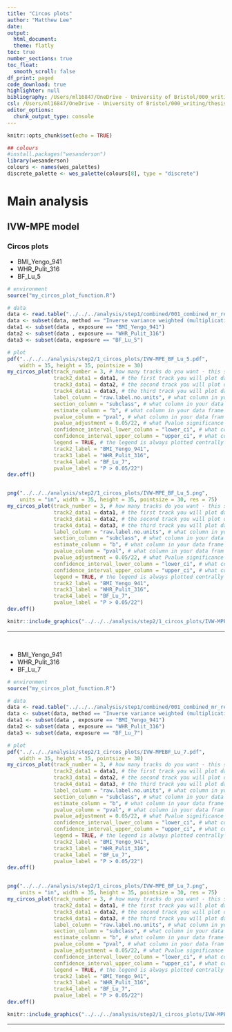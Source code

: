 ```yaml
---
title: "Circos plots"
author: "Matthew Lee"
date: 
output:
  html_document:
  theme: flatly
toc: true
number_sections: true
toc_float: 
  smooth_scroll: false
df_print: paged
code_download: true
highlighter: null
bibliography: /Users/ml16847/OneDrive - University of Bristol/000_writing/thesis/bib/library.bib 
csl: /Users/ml16847/OneDrive - University of Bristol/000_writing/thesis/csl/nature.csl
editor_options: 
  chunk_output_type: console
---
```

  
<style>
  body {
  text-align: justify}
</style>

```r
knitr::opts_chunk$set(echo = TRUE)

## colours
#install.packages("wesanderson")
library(wesanderson)
colours <- names(wes_palettes)
discrete_palette <- wes_palette(colours[8], type = "discrete")
```

# Main analysis
## IVW-MPE model

### Circos plots

* BMI_Yengo_941
* WHR_Pulit_316
* BF_Lu_5
```r
# environment
source("my_circos_plot_function.R")

# data
data <- read.table("../../../analysis/step1/combined/001_combined_mr_results_kettunen.txt", header = T, sep = "\t")
data <- subset(data, method == "Inverse variance weighted (multiplicative random effects)")
data1 <- subset(data , exposure == "BMI_Yengo_941")
data2 <- subset(data , exposure == "WHR_Pulit_316")
data3 <- subset(data, exposure == "BF_Lu_5")

# plot
pdf("../../../analysis/step2/1_circos_plots/IVW-MPE_BF_Lu_5.pdf",
    width = 35, height = 35, pointsize = 30)
my_circos_plot(track_number = 3, # how many tracks do you want - this should correspond to the number of data frame syou have
               track2_data1 = data1, # the first track you will plot data on
               track3_data1 = data2, # the second track you will plot data on
               track4_data1 = data3, # the third track you will plot data on
               label_column = "raw.label.no.units", # what column in your data frame is the labels column
               section_column = "subclass", # what column in your data frame do you want to group your data by
               estimate_column = "b", # what column in your data frame is the estimate column
               pvalue_column = "pval", # what column in your data fram is the Pvalue column
               pvalue_adjustment = 0.05/22, # what Pvalue significance threshold do you want to set, anything below this threshold will be highlighted as 'significant'
               confidence_interval_lower_column = "lower_ci", # what column in your data frame is the lower confidence interval column
               confidence_interval_upper_column = "upper_ci", # what column in your data frame is the upper confidence interval column
               legend = TRUE, # the legend is always plotted centrally below the circos plot
               track2_label = "BMI_Yengo_941",
               track3_label = "WHR_Pulit_316",
               track4_label = "BF_Lu_7",
               pvalue_label = "P > 0.05/22")
dev.off()


png("../../../analysis/step2/1_circos_plots/IVW-MPE_BF_Lu_5.png",
    units = "in", width = 35, height = 35, pointsize = 30, res = 75)
my_circos_plot(track_number = 3, # how many tracks do you want - this should correspond to the number of data frame syou have
               track2_data1 = data1, # the first track you will plot data on
               track3_data1 = data2, # the second track you will plot data on
               track4_data1 = data3, # the third track you will plot data on
               label_column = "raw.label.no.units", # what column in your data frame is the labels column
               section_column = "subclass", # what column in your data frame do you want to group your data by
               estimate_column = "b", # what column in your data frame is the estimate column
               pvalue_column = "pval", # what column in your data fram is the Pvalue column
               pvalue_adjustment = 0.05/22, # what Pvalue significance threshold do you want to set, anything below this threshold will be highlighted as 'significant'
               confidence_interval_lower_column = "lower_ci", # what column in your data frame is the lower confidence interval column
               confidence_interval_upper_column = "upper_ci", # what column in your data frame is the upper confidence interval column
               legend = TRUE, # the legend is always plotted centrally below the circos plot
               track2_label = "BMI_Yengo_941",
               track3_label = "WHR_Pulit_316",
               track4_label = "BF_Lu_7",
               pvalue_label = "P > 0.05/22")
dev.off()
```
```r
knitr::include_graphics("../../../analysis/step2/1_circos_plots/IVW-MPE_BF_Lu_5.png")
```

___

\  

* BMI_Yengo_941
* WHR_Pulit_316
* BF_Lu_7
```r
# environment
source("my_circos_plot_function.R")

# data
data <- read.table("../../../analysis/step1/combined/001_combined_mr_results_kettunen.txt", header = T, sep = "\t")
data <- subset(data, method == "Inverse variance weighted (multiplicative random effects)")
data1 <- subset(data , exposure == "BMI_Yengo_941")
data2 <- subset(data , exposure == "WHR_Pulit_316")
data3 <- subset(data, exposure == "BF_Lu_7")

# plot
pdf("../../../analysis/step2/1_circos_plots/IVW-MPEBF_Lu_7.pdf",
    width = 35, height = 35, pointsize = 30)
my_circos_plot(track_number = 3, # how many tracks do you want - this should correspond to the number of data frame syou have
               track2_data1 = data1, # the first track you will plot data on
               track3_data1 = data2, # the second track you will plot data on
               track4_data1 = data3, # the third track you will plot data on
               label_column = "raw.label.no.units", # what column in your data frame is the labels column
               section_column = "subclass", # what column in your data frame do you want to group your data by
               estimate_column = "b", # what column in your data frame is the estimate column
               pvalue_column = "pval", # what column in your data fram is the Pvalue column
               pvalue_adjustment = 0.05/22, # what Pvalue significance threshold do you want to set, anything below this threshold will be highlighted as 'significant'
               confidence_interval_lower_column = "lower_ci", # what column in your data frame is the lower confidence interval column
               confidence_interval_upper_column = "upper_ci", # what column in your data frame is the upper confidence interval column
               legend = TRUE, # the legend is always plotted centrally below the circos plot
               track2_label = "BMI_Yengo_941",
               track3_label = "WHR_Pulit_316",
               track4_label = "BF_Lu_7",
               pvalue_label = "P > 0.05/22")
dev.off()


png("../../../analysis/step2/1_circos_plots/IVW-MPE_BF_Lu_7.png",
    units = "in", width = 35, height = 35, pointsize = 30, res = 75)
my_circos_plot(track_number = 3, # how many tracks do you want - this should correspond to the number of data frame syou have
               track2_data1 = data1, # the first track you will plot data on
               track3_data1 = data2, # the second track you will plot data on
               track4_data1 = data3, # the third track you will plot data on
               label_column = "raw.label.no.units", # what column in your data frame is the labels column
               section_column = "subclass", # what column in your data frame do you want to group your data by
               estimate_column = "b", # what column in your data frame is the estimate column
               pvalue_column = "pval", # what column in your data fram is the Pvalue column
               pvalue_adjustment = 0.05/22, # what Pvalue significance threshold do you want to set, anything below this threshold will be highlighted as 'significant'
               confidence_interval_lower_column = "lower_ci", # what column in your data frame is the lower confidence interval column
               confidence_interval_upper_column = "upper_ci", # what column in your data frame is the upper confidence interval column
               legend = TRUE, # the legend is always plotted centrally below the circos plot
               track2_label = "BMI_Yengo_941",
               track3_label = "WHR_Pulit_316",
               track4_label = "BF_Lu_7",
               pvalue_label = "P > 0.05/22")
dev.off()
```
```r
knitr::include_graphics("../../../analysis/step2/1_circos_plots/IVW-MPE_BF_Lu_7.png")
```

___

\  


